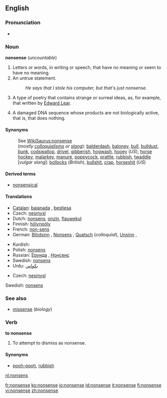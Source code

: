 ==English==

===Pronunciation===
*{{audio|en-us-nonsense.ogg|Audio (US)}}

===Noun===
'''nonsense''' (''uncountable'')

# Letters or words, in writing or speech, that have no meaning or seem to have no meaning.
# An untrue statement.
#:''He says that I stole his computer, but that's just nonsense.''
# A type of poetry that contains strange or surreal ideas, as, for example, that written by [[w:Edward Lear|Edward Lear]].
# {{biology}} A damaged DNA sequence whose products are not biologically active, that is, that does nothing.

====Synonyms====
:See [[WikiSaurus:nonsense]]
:(''mostly [[colloquialism]]s or [[slang]]''): [[balderdash]], [[baloney]], [[bull]], [[bulldust]], [[bunk]], [[codswallop]], [[drivel]], [[gibberish]], [[hogwash]], [[hooey]] (''US''),  [[horse hockey]], [[malarkey]], [[manure]], [[poppycock]], [[prattle]], [[rubbish]], [[twaddle]]
:[''vulgar slang'']: [[bollocks]] (''British''), [[bullshit]], [[crap]], [[horseshit]] (''US'')

====Derived terms====
*[[nonsensical]]

====Translations====

{{trans-top|meaningless words}}
*[[Catalan]]: [[bajanada]] {{f}}, [[bestiesa]] {{f}}
*Czech: [[nesmysl]] {{m}}
*Dutch: [[nonsens]], [[onzin]], [[flauwekul]]
*Finnish: [[hölynpöly]]
*French: [[non-sens]] {{m}}
*German: [[Blödsinn]] {{m}}, [[Nonsens]] {{m}}, [[Quatsch]] {{m}} (''colloquial''), [[Unsinn]] {{m}},
{{trans-mid}}
*Kurdish: {{KUchar|[[قسه‌ی هیچوپوچ]]}}
*Polish: [[nonsens]] {{m}}
*Russian: [[Ерунда]] {{f}}, [[Нонсенс]] {{m}}
*Swedish: [[nonsens]] {{n}}
*Urdu: [[بکواس]]
{{trans-bottom}}

{{trans-top|untrue statement}}
*Czech: [[nesmysl]] {{m}}
{{trans-mid}}
Swedish: [[nonsens]] {{n}}
{{trans-bottom}}

{{trans-top|type of poetry}}
{{trans-mid}}
{{trans-bottom}}

{{trans-top|damaged DNA sequence}}
{{trans-mid}}
{{trans-bottom}}

===See also===
*[[missense]] (''biology'')

===Verb===
'''to nonsense'''

# To attempt to dismiss as nonsense.

====Synonyms====
*[[pooh-pooh]], [[rubbish]]

[[nl:nonsens]]

[[fr:nonsense]]
[[ko:nonsense]]
[[io:nonsense]]
[[id:nonsense]]
[[it:nonsense]]
[[fi:nonsense]]
[[vi:nonsense]]
[[zh:nonsense]]